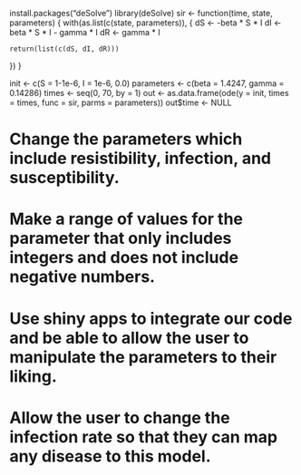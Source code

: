 install.packages("deSolve")
library(deSolve)
sir <- function(time, state, parameters) {
  with(as.list(c(state, parameters)), {
    dS <- -beta * S * I
    dI <- beta * S * I - gamma * I
    dR <- gamma * I
	
    return(list(c(dS, dI, dR)))
  })
}

init <- c(S = 1-1e-6, I = 1e-6, 0.0)
parameters <- c(beta = 1.4247, gamma = 0.14286)
times <- seq(0, 70, by = 1)
out <- as.data.frame(ode(y = init, times = times, func = sir, parms = parameters))
out$time <- NULL

# Change the parameters which include resistibility, infection, and susceptibility.

# Make a range of values for the parameter that only includes integers and does not include negative numbers.

# Use shiny apps to integrate our code and be able to allow the user to manipulate the parameters to their liking. 

# Allow the user to change the infection rate so that they can map any disease to this model.
